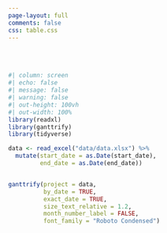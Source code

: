 ```yaml
---
page-layout: full
comments: false
css: table.css
---
```

<br>
<br>

```r
#| column: screen
#| echo: false
#| message: false
#| warning: false
#| out-height: 100vh
#| out-width: 100%
library(readxl)
library(ganttrify)
library(tidyverse)

data <- read_excel("data/data.xlsx") %>% 
  mutate(start_date = as.Date(start_date),
         end_date = as.Date(end_date))


ganttrify(project = data,
          by_date = TRUE,
          exact_date = TRUE,
          size_text_relative = 1.2,
          month_number_label = FALSE,
          font_family = "Roboto Condensed")

```

